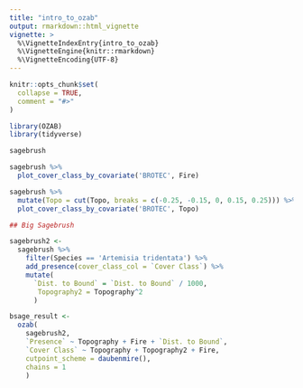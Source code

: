 ```yaml
---
title: "intro_to_ozab"
output: rmarkdown::html_vignette
vignette: >
  %\VignetteIndexEntry{intro_to_ozab}
  %\VignetteEngine{knitr::rmarkdown}
  %\VignetteEncoding{UTF-8}
---
```


```r
knitr::opts_chunk$set(
  collapse = TRUE,
  comment = "#>"
)
```

```r
library(OZAB)
library(tidyverse)

sagebrush

sagebrush %>%
  plot_cover_class_by_covariate('BROTEC', Fire)

sagebrush %>%
  mutate(Topo = cut(Topo, breaks = c(-0.25, -0.15, 0, 0.15, 0.25))) %>%
  plot_cover_class_by_covariate('BROTEC', Topo)

## Big Sagebrush

sagebrush2 <-
  sagebrush %>%
    filter(Species == 'Artemisia tridentata') %>%
    add_presence(cover_class_col = `Cover Class`) %>%
    mutate(
      `Dist. to Bound` = `Dist. to Bound` / 1000,
       Topography2 = Topography^2
      )

bsage_result <-
  ozab(
    sagebrush2,
    `Presence` ~ Topography + Fire + `Dist. to Bound`,
    `Cover Class` ~ Topography + Topography2 + Fire,
    cutpoint_scheme = daubenmire(),
    chains = 1
    )
```
